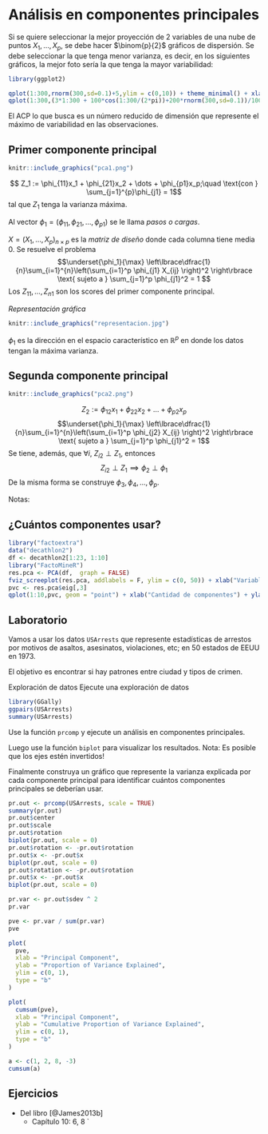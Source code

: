 # Análisis en componentes principales

Si se quiere seleccionar la mejor proyección de 2 variables de una nube de puntos $X_1,\dots, X_p$, se debe hacer $\binom{p}{2}$ gráficos de dispersión. Se debe seleccionar la que tenga menor varianza, es decir, en los siguientes gráficos, la mejor foto sería la que tenga la mayor variabilidad:


```r
library(ggplot2)

qplot(1:300,rnorm(300,sd=0.1)+5,ylim = c(0,10)) + theme_minimal() + xlab("") + ylab("")
qplot(1:300,(3*1:300 + 100*cos(1:300/(2*pi))+200*rnorm(300,sd=0.1))/100)+ theme_minimal() + xlab("") + ylab("")
```

El ACP lo que busca es un número reducido de dimensión que represente el máximo de variabilidad en las observaciones.

## Primer componente principal

```r
knitr::include_graphics("pca1.png")
```


$$ Z_1 := \phi_{11}x_1 +  \phi_{21}x_2 + \dots + \phi_{p1}x_p;\quad \text{con } \sum_{j=1}^{p}\phi_{j1} = 1$$
tal que $Z_1$ tenga la varianza máxima.

Al vector $\phi_1 = (\phi_{11}, \phi_{21},\dots,\phi_{p1})$ se le llama *pasos o cargas*. 

$X = (X_1,\dots,X_p)_{n\times p}$ es la *matriz de diseño* donde cada columna tiene media 0. Se resuelve el problema
$$\underset{\phi_1}{\max} \left\lbrace\dfrac{1}{n}\sum_{i=1}^{n}\left(\sum_{i=1}^p \phi_{j1} X_{ij} \right)^2 \right\rbrace \text{ sujeto a } \sum_{j=1}^p \phi_{j1}^2 = 1 $$
Los $Z_{11},\dots, Z_{n1}$ son los scores del primer componente principal.

*Representación gráfica*

```r
knitr::include_graphics("representacion.jpg")
```

$\phi_1$ es la dirección en el espacio característico en $\mathbb{R}^p$ en donde los datos tengan la máxima varianza.

## Segunda componente principal

```r
knitr::include_graphics("pca2.png")
```

$$ Z_{2}:= \phi_{12}x_1 + \phi_{22}x_2+\dots+\phi_{p2}x_p$$
 $$\underset{\phi_1}{\max} \left\lbrace\dfrac{1}{n}\sum_{i=1}^{n}\left(\sum_{i=1}^p \phi_{j2} X_{ij} \right)^2 \right\rbrace \text{ sujeto a } \sum_{j=1}^p \phi_{j1}^2 = 1$$
 Se tiene, además, que $\forall i$, $Z_{i2}\perp Z_1$, entonces 
 $$ Z_{i2}\perp Z_1 \implies \phi_{2} \perp \phi_{1}$$
De la misma forma se construye $\phi_3,\phi_4,\dots, \phi_p$.

Notas: 
\begin{itemize}
\item \textbf{Escalas}: la varianza de las variables depende de las unidades. El problema es que los pesos $\phi_i$ son distintos dependiendo de las escalas. La solución es estandarizar las variables: $\dfrac{X_i-\mu_i}{\hat\sigma_i}$.
\item \textbf{Unicidad}: los componentes principales son únicos, módulo cambio de signo.
\end{itemize}

## ¿Cuántos componentes usar?

```r
library("factoextra")
data("decathlon2")
df <- decathlon2[1:23, 1:10]
library("FactoMineR")
res.pca <- PCA(df,  graph = FALSE)
fviz_screeplot(res.pca, addlabels = F, ylim = c(0, 50)) + xlab("Variables") + ylab("Porcentaje de varianza de Z explicada") + labs(title = "Diagrama")
pvc <- res.pca$eig[,3]
qplot(1:10,pvc, geom = "point") + xlab("Cantidad de componentes") + ylab("Varianza acumulada") + geom_line() + theme_minimal() + geom_hline(yintercept = 80, color = "red")+scale_x_continuous(breaks = 1:10)
```

## Laboratorio

Vamos a usar los datos `USArrests` que represente estadísticas de arrestos por motivos de asaltos, asesinatos, violaciones, etc; en 50 estados de EEUU en 1973.

El objetivo es encontrar si hay patrones entre ciudad y tipos de crimen.

Exploración de datos
Ejecute una exploración de datos


```r
library(GGally)
ggpairs(USArrests)
summary(USArrests)
```

Use la función `prcomp` y ejecute un análisis en componentes principales.

Luego use la función `biplot` para visualizar los resultados. Nota: Es posible que los ejes estén invertidos!

Finalmente construya un gráfico que represente la varianza explicada por cada componente principal para identificar cuántos componentes principales se deberían usar.

```r
pr.out <- prcomp(USArrests, scale = TRUE)
summary(pr.out)
pr.out$center
pr.out$scale
pr.out$rotation
biplot(pr.out, scale = 0)
pr.out$rotation <- -pr.out$rotation
pr.out$x <- -pr.out$x
biplot(pr.out, scale = 0)
pr.out$rotation <- -pr.out$rotation
pr.out$x <- -pr.out$x
biplot(pr.out, scale = 0)

pr.var <- pr.out$sdev ^ 2
pr.var

pve <- pr.var / sum(pr.var)
pve

plot(
  pve,
  xlab = "Principal Component",
  ylab = "Proportion of Variance Explained",
  ylim = c(0, 1),
  type = "b"
)

plot(
  cumsum(pve),
  xlab = "Principal Component",
  ylab = "Cumulative Proportion of Variance Explained",
  ylim = c(0, 1),
  type = "b"
)

a <- c(1, 2, 8, -3)
cumsum(a)
```

## Ejercicios 

- Del libro [@James2013b] 
    - Capítulo 10:  6, 8
`

